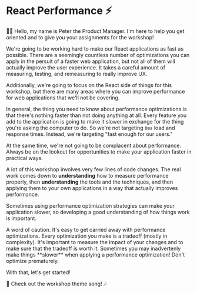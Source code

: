 # React Performance ⚡

<EpicVideo url="https://www.epicreact.dev/workshops/react-performance/react-performance-intro" />

👨‍💼 Hello, my name is Peter the Product Manager. I'm here to help you get
oriented and to give you your assignments for the workshop!

We're going to be working hard to make our React applications as fast as
possible. There are a seemingly countless number of optimizations you can apply
in the persuit of a faster web application, but not all of them will actually
improve the user experience. It takes a careful amount of measuring, testing,
and remeasuring to really improve UX.

Additionally, we're going to focus on the React side of things for this
workshop, but there are many areas where you can improve performance for web
applications that we'll not be covering.

In general, the thing you need to know about performance optimizations is that
there's nothing faster than not doing anything at all. Every feature you add to
the application is going to make it slower in exchange for the thing you're
asking the computer to do. So we're not targeting `0ms` load and response times.
Instead, we're targeting "fast enough for our users."

At the same time, we're not going to be complacent about performance. Always be
on the lookout for opportunities to make your application faster in practical
ways.

A lot of this workshop involves very few lines of code changes. The real work
comes down to **understanding** how to measure performance properly, then
**understanding** the tools and the techniques, and then applying them to your
own applications in a way that actually improves performance.

Sometimes using performance optimization strategies can make your application
slower, so developing a good understanding of how things work is important.

<callout-danger>
	A word of caution. It's easy to get carried away with performance
	optimizations. Every optimization you make is a tradeoff (mostly in
	complexity). It's important to measure the impact of your changes and to make
	sure that the tradeoff is worth it. Sometimes you may inadvertenly make things
	**slower** when applying a performance optimization! Don't optimize
	prematurely.
</callout-danger>

With that, let's get started!

🎵 Check out the workshop theme song! 🎶

<VideoEmbed
	title="Epic React: React Performance Theme Song"
	url="https://www.youtube.com/embed/gm2VVrk9Ues?list=PLV5CVI1eNcJieZkL_q7M48PwEpeNT-sL1&rel=0"
/>
